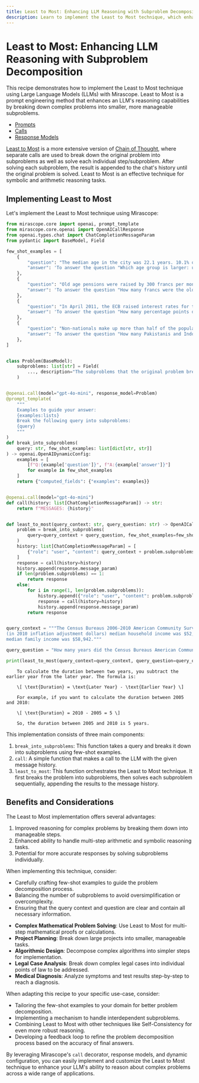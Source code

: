 ```yaml
---
title: Least to Most: Enhancing LLM Reasoning with Subproblem Decomposition
description: Learn to implement the Least to Most technique, which enhances LLM reasoning by breaking down complex problems into smaller, more manageable subproblems for improved accuracy.
---
```


# Least to Most: Enhancing LLM Reasoning with Subproblem Decomposition

This recipe demonstrates how to implement the Least to Most technique using Large Language Models (LLMs) with Mirascope. Least to Most is a prompt engineering method that enhances an LLM's reasoning capabilities by breaking down complex problems into smaller, more manageable subproblems.

<Info title="Mirascope Concepts Used" collapsible={true} defaultOpen={false}>
<ul>
<li><a href="/docs/mirascope/learn/prompts/">Prompts</a></li>
<li><a href="/docs/mirascope/learn/calls/">Calls</a></li>
<li><a href="/docs/mirascope/learn/response_models/">Response Models</a></li>
</ul>
</Info>

<Note title="Background">
<a href="https://arxiv.org/pdf/2205.10625">Least to Most</a> is a more extensive version of <a href="https://arxiv.org/abs/2201.11903">Chain of Thought</a>, where separate calls are used to break down the original problem into subproblems as well as solve each individual step/subproblem. After solving each subproblem, the result is appended to the chat's history until the original problem is solved. Least to Most is an effective technique for symbolic and arithmetic reasoning tasks.
</Note>

## Implementing Least to Most

Let's implement the Least to Most technique using Mirascope:



```python
from mirascope.core import openai, prompt_template
from mirascope.core.openai import OpenAICallResponse
from openai.types.chat import ChatCompletionMessageParam
from pydantic import BaseModel, Field

few_shot_examples = [
    {
        "question": "The median age in the city was 22.1 years. 10.1% of residents were under the age of 18; 56.2% were between the ages of 18 and 24; 16.1% were from 25 to 44; 10.5% were from 45 to 64; and 7% were 65 years of age or older. Which age group is larger: under the age of 18 or 18 and 24?",
        "answer": 'To answer the question "Which age group is larger: under the age of 18 or 18 and 24?", we need to know: "How many percent were under the age of 18?", "How many percent were between the ages of 18 and 24?".',
    },
    {
        "question": "Old age pensions were raised by 300 francs per month to 1,700 francs for a single person and to 3,700 francs for a couple, while health insurance benefits were made more widely available to unemployed persons and part-time employees. How many francs were the old age pensions for a single person before they were raised?",
        "answer": 'To answer the question "How many francs were the old age pensions for a single person before they were raised?", we need to know: "How many francs were the old age pensions for a single person?", "How many francs were old age pensions raised for a single person?".',
    },
    {
        "question": "In April 2011, the ECB raised interest rates for the first time since 2008 from 1% to 1.25%, with a further increase to 1.50% in July 2011. However, in 2012-2013 the ECB lowered interest rates to encourage economic growth, reaching the historically low 0.25% in November 2013. Soon after the rates were cut to 0.15%, then on 4 September 2014 the central bank reduced the rates from 0.15% to 0.05%, the lowest rates on record. How many percentage points did interest rates drop between April 2011 and September 2014?",
        "answer": 'To answer the question "How many percentage points did interest rates drop between April 2011 and September 2014?", we need to know: "What was the interest rate in April 2011?", "What was the interest rate in September 2014?".',
    },
    {
        "question": "Non-nationals make up more than half of the population of Bahrain. According to government statistics dated between 2005-2009 roughly 290,000 Indians, 125,000 Bangladeshis, 45,000 Pakistanis, 45,000 Filipinos, and 8,000 Indonesians. How many Pakistanis and Indonesians are in Bahrain?",
        "answer": 'To answer the question "How many Pakistanis and Indonesians are in Bahrain?", we need to know: "How many Pakistanis are in Bahrain?", "How many Indonesians are in Bahrain?".',
    },
]


class Problem(BaseModel):
    subproblems: list[str] = Field(
        ..., description="The subproblems that the original problem breaks down into"
    )


@openai.call(model="gpt-4o-mini", response_model=Problem)
@prompt_template(
    """
    Examples to guide your answer:
    {examples:lists}
    Break the following query into subproblems:
    {query}
    """
)
def break_into_subproblems(
    query: str, few_shot_examples: list[dict[str, str]]
) -> openai.OpenAIDynamicConfig:
    examples = [
        [f"Q:{example['question']}", f"A:{example['answer']}"]
        for example in few_shot_examples
    ]
    return {"computed_fields": {"examples": examples}}


@openai.call(model="gpt-4o-mini")
def call(history: list[ChatCompletionMessageParam]) -> str:
    return f"MESSAGES: {history}"


def least_to_most(query_context: str, query_question: str) -> OpenAICallResponse:
    problem = break_into_subproblems(
        query=query_context + query_question, few_shot_examples=few_shot_examples
    )
    history: list[ChatCompletionMessageParam] = [
        {"role": "user", "content": query_context + problem.subproblems[0]}
    ]
    response = call(history=history)
    history.append(response.message_param)
    if len(problem.subproblems) == 1:
        return response
    else:
        for i in range(1, len(problem.subproblems)):
            history.append({"role": "user", "content": problem.subproblems[i]})
            response = call(history=history)
            history.append(response.message_param)
        return response


query_context = """The Census Bureaus 2006-2010 American Community Survey showed that \
(in 2010 inflation adjustment dollars) median household income was $52,056 and the \
median family income was $58,942."""

query_question = "How many years did the Census Bureaus American Community Survey last?"

print(least_to_most(query_context=query_context, query_question=query_question))
```

```
    To calculate the duration between two years, you subtract the earlier year from the later year. The formula is:
    
    \[ \text{Duration} = \text{Later Year} - \text{Earlier Year} \]
    
    For example, if you want to calculate the duration between 2005 and 2010:
    
    \[ \text{Duration} = 2010 - 2005 = 5 \]
    
    So, the duration between 2005 and 2010 is 5 years.
```

This implementation consists of three main components:

1. `break_into_subproblems`: This function takes a query and breaks it down into subproblems using few-shot examples.
2. `call`: A simple function that makes a call to the LLM with the given message history.
3. `least_to_most`: This function orchestrates the Least to Most technique. It first breaks the problem into subproblems, then solves each subproblem sequentially, appending the results to the message history.

## Benefits and Considerations

The Least to Most implementation offers several advantages:

1. Improved reasoning for complex problems by breaking them down into manageable steps.
2. Enhanced ability to handle multi-step arithmetic and symbolic reasoning tasks.
3. Potential for more accurate responses by solving subproblems individually.

When implementing this technique, consider:

- Carefully crafting few-shot examples to guide the problem decomposition process.
- Balancing the number of subproblems to avoid oversimplification or overcomplexity.
- Ensuring that the query context and question are clear and contain all necessary information.

<Info title="Additional Real-World Applications">
<ul>
<li><b>Complex Mathematical Problem Solving</b>: Use Least to Most for multi-step mathematical proofs or calculations.</li>
<li><b>Project Planning</b>: Break down large projects into smaller, manageable tasks.</li>
<li><b>Algorithmic Design</b>: Decompose complex algorithms into simpler steps for implementation.</li>
<li><b>Legal Case Analysis</b>: Break down complex legal cases into individual points of law to be addressed.</li>
<li><b>Medical Diagnosis</b>: Analyze symptoms and test results step-by-step to reach a diagnosis.</li>
</ul>
</Info>

When adapting this recipe to your specific use-case, consider:

- Tailoring the few-shot examples to your domain for better problem decomposition.
- Implementing a mechanism to handle interdependent subproblems.
- Combining Least to Most with other techniques like Self-Consistency for even more robust reasoning.
- Developing a feedback loop to refine the problem decomposition process based on the accuracy of final answers.

By leveraging Mirascope's `call` decorator, response models, and dynamic configuration, you can easily implement and customize the Least to Most technique to enhance your LLM's ability to reason about complex problems across a wide range of applications.
